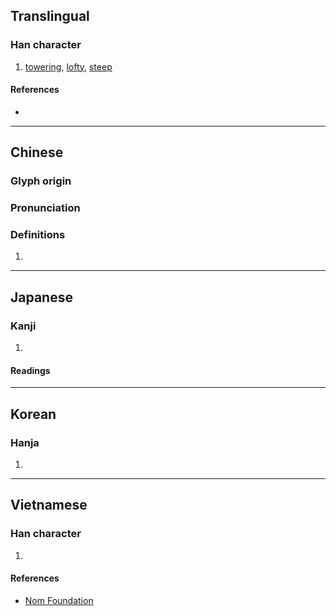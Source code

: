 {{character info}}
==Translingual==

===Han character===
{{Han char|rn=46|rad=山|as=12|sn=15|four=28766|canj=UCWA|ids=⿰山曾}}

# [[towering]], [[lofty]], [[steep]]

====References====
* {{Han ref|kx=0319.270|dkj=08458|hdz=10799.110|uh=5D92|ud=23954|bh=E565|bd=58725}}

----

==Chinese==
{{zh-forms}}

===Glyph origin===
{{Han etym}}

===Pronunciation===
{{zh-pron
|m=céng
|c=cang4
|mc=y
|oc=y
|cat=
}}

===Definitions===
{{zh-hanzi}}

# {{rfdef|zh}}

----

==Japanese==

===Kanji===
{{ja-kanji|grade=|rs=山12}}

# {{rfdef|ja|sort=山12}}

====Readings====
{{ja-readings|on=[[しょう]] (shō), [[ぞう]] (zō), [[そう]] (sō), [[じょう]] (jō)|kun=}}

----

==Korean==

===Hanja===
{{ko-hanja|hangeul=증}}

# {{rfdef|ko|sort=山12}}

----

==Vietnamese==

===Han character===
{{vi-hantu|rs=山12|tằng}}

# {{rfdef|vi|sort=山12}}

====References====
* [http://nomfoundation.org/common/nom_details.php?codepoint=5d92 Nom Foundation]